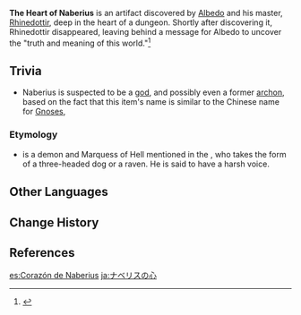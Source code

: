 {{Terminology Infobox
|type         = Lore
}}
'''The Heart of Naberius''' is an artifact discovered by [[Albedo]] and his master, [[Rhinedottir]], deep in the heart of a dungeon. Shortly after discovering it, Rhinedottir disappeared, leaving behind a message for Albedo to uncover the "truth and meaning of this world."<ref>{{Ref/CS|Albedo|4}}</ref>

==Trivia==
* Naberius is suspected to be a [[god]], and possibly even a former [[archon]], based on the fact that this item's name is similar to the Chinese name for [[Gnoses]], {{zh|神之心|tl=Heart of God.}}

===Etymology===
* {{w|Naberius}} is a demon and Marquess of Hell mentioned in the {{w|The Lesser Key of Solomon#Ars Goetia|Ars Goetia}}, who takes the form of a three-headed dog or a raven. He is said to have a harsh voice.

==Other Languages==
{{Other Languages
|en      = The Heart of Naberius
|zhs     = 纳贝里士之心
|zhs_rm  = Nàbèilǐshì zhī Xīn
|zht     = 納貝里士之心
|zht_rm  = Nàbèilǐshì zhī Xīn
|zh_tl   = Heart of Naberius
|ja      = ナベリスの心
|ja_rm   = Naberisu no Kokoro
|ja_tl   = Heart of Naberius
|ko      = 나베리우스의 {{tt|심장|心臟}}
|ko_rm   = Naberiuseu-ui Simjang
|ko_tl   = Heart of Naberius
|es      = Corazón de Naberius
|es_tl   = Heart of Naberius
|fr      = Cœur de Naberius
|fr_tl   = Heart of Naberius
|ru      = Сердце Набериуса
|ru_tl   = Heart of Naberius
|th      = Heart of Naberius
|vi      = Trái Tim Naberius
|vi_tl   = Heart of Naberius
|de      = Herz des Naberius
|de_tl   = Heart of Naberius
|id      = The Heart of Naberius
|pt      = O Coração de Naberius
|pt_tl   = The Heart of Naberius
|tr      = Naberius'un Kalbi
|tr_tl   = 
|it      = Cuore di Naberius
|it_tl   = 
}}

==Change History==
{{Change History|introduced=1.2}}

==References==
{{Reflist}}

[[es:Corazón de Naberius]]
[[ja:ナベリスの心]]